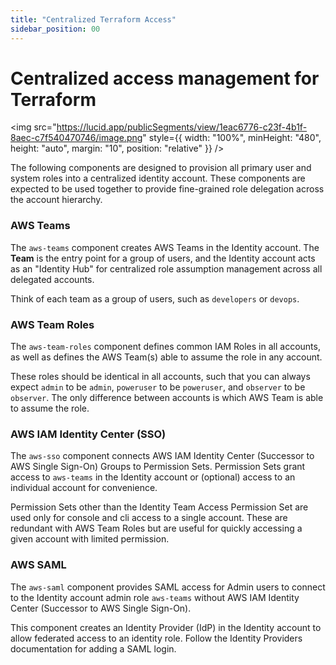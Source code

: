 ```yaml
---
title: "Centralized Terraform Access"
sidebar_position: 00
---
```


# Centralized access management for Terraform

<img
  src="https://lucid.app/publicSegments/view/1eac6776-c23f-4b1f-8aec-c7f540470746/image.png"
  style={{ width: "100%", minHeight: "480", height: "auto", margin: "10", position: "relative" }}
/>
<br />

The following components are designed to provision all primary user and system roles into a centralized identity
account. These components are expected to be used together to provide fine-grained role delegation across the account
hierarchy.

### AWS Teams

The `aws-teams` component creates AWS Teams in the Identity account. The **Team** is the entry point for a group of
users, and the Identity account acts as an "Identity Hub" for centralized role assumption management across all
delegated accounts.

Think of each team as a group of users, such as `developers` or `devops`.

### AWS Team Roles

The `aws-team-roles` component defines common IAM Roles in all accounts, as well as defines the AWS Team(s) able to
assume the role in any account.

These roles should be identical in all accounts, such that you can always expect `admin` to be `admin`, `poweruser` to
be `poweruser`, and `observer` to be `observer`. The only difference between accounts is which AWS Team is able to
assume the role.

### AWS IAM Identity Center (SSO)

The `aws-sso` component connects AWS IAM Identity Center (Successor to AWS Single Sign-On) Groups to Permission Sets.
Permission Sets grant access to `aws-teams` in the Identity account or (optional) access to an individual account for
convenience.

Permission Sets other than the Identity Team Access Permission Set are used only for console and cli access to a single
account. These are redundant with AWS Team Roles but are useful for quickly accessing a given account with limited
permission.

### AWS SAML

The `aws-saml` component provides SAML access for Admin users to connect to the Identity account admin role `aws-teams`
without AWS IAM Identity Center (Successor to AWS Single Sign-On).

This component creates an Identity Provider (IdP) in the Identity account to allow federated access to an identity role.
Follow the Identity Providers documentation for adding a SAML login.
